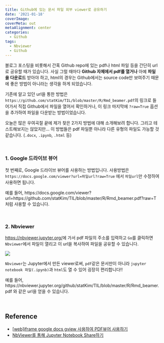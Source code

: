 ```yaml
---
title: Github에 있는 문서 파일 외부 viewer로 공유하기
date: '2021-01-18'
coverImage: 
coverMeta: out
metaAlignment: center
categories:
  - Github
tags:
  - Nbviewer
  - Github
---
```



블로그 포스팅을 비롯해서 간혹 Github repo에 있는 pdf나 html 파일 등을 간단히 url로 공유할 때가 있습니다.
사실 그럴 때마다 **Github 자체에서 pdf를 열거나** 아예 **파일을 다운로드** 받아야 하고, html의 경우는 Github에서는 source code만 보여주기 때문에 좋은 방법이 아니라는 생각을 하게 되었습니다.

기존에 알고 있던 url을 통한 방법은 `https://github.com/statKim/TIL/blob/master/R/Rmd_beamer.pdf`의 링크로 들어가서 직접 Github에서 파일을 열어서 확인하거나, 이 링크 마지막에 `?raw=True` 옵션을 추가하여 파일을 다운받는 방법이었습니다.

오늘은 많은 우여곡절 끝에 제가 찾은 2가지 방법에 대해 소개해보려 합니다. 
그리고 테스트해보지는 않았지만... 이 방법들은 pdf 파일뿐 아니라 다른 유형의 파일도 가능할 것 같습니다. (`.docx`, `.ipynb`, `.html` 등)

<br>

### 1. Google 드라이브 뷰어
첫 번째로, Google 드라이브 뷰어를 사용하는 방법입니다. 사용방법은 `https://docs.google.com/viewer?url=파일url?raw=True` 에서 `파일url`만 수정하여 사용하면 됩니다.

예를 들어, https://docs.google.com/viewer?url=https://github.com/statKim/TIL/blob/master/R/Rmd_beamer.pdf?raw=T 처럼 사용할 수 있습니다.


<br>

### 2. Nbviewer
[https://nbviewer.jupyter.org/](https://nbviewer.jupyter.org/)에 가서 pdf 파일의 주소를 입력하고 `Go`를 클릭하면 `Nbviewer`에서 파일이 열리고 이 url을 복사하여 파일을 공유할 수 있습니다.

![](/img/pdf_viewer.png)

`Nbviewer`는 Jupyter에서 만든 viewer로써, `pdf`같은 문서만이 아니라 `jupyter notebook 파일(.ipynb)`과 `html`도 열 수 있어 굉장히 편리합니다!!

예를 들어, https://nbviewer.jupyter.org/github/statKim/TIL/blob/master/R/Rmd_beamer.pdf 와 같은 url을 얻을 수 있습니다.


<br>

## Reference
- [[web]iframe google docs gview 사용하여 PDF뷰어 사용하기](https://codefit.tistory.com/27)
- [NbViewer를 통해 Jupyter Notebook Share하기](https://3months.tistory.com/12)
